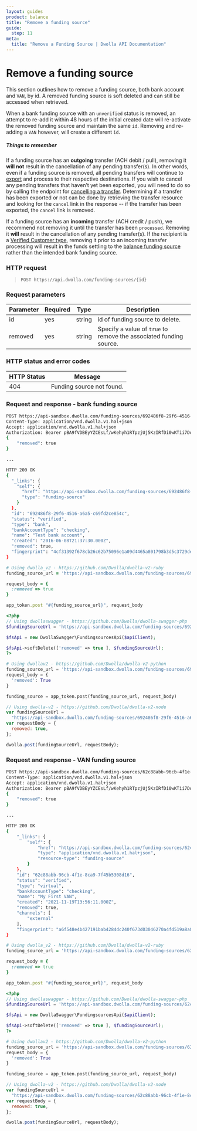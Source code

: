 ```yaml
---
layout: guides
product: balance
title: "Remove a funding source"
guide:
  step: 11
meta:
  title: "Remove a Funding Source | Dwolla API Documentation"
---
```


# Remove a funding source

This section outlines how to remove a funding source, both bank account and `VAN`, by id. A removed funding source is soft deleted and can still be accessed when retrieved.

When a bank funding source with an `unverified` status is removed, an attempt to re-add it within 48 hours of the initial created date will re-activate the removed funding source and maintain the same `id`. Removing and re-adding a `VAN` however, will create a different `id`.

##### Things to remember

If a funding source has an **outgoing** transfer (ACH debit / pull), removing it **will not** result in the cancellation of any pending transfer(s). In other words, even if a funding source is removed, all pending transfers will continue to [export](https://developers.dwolla.com/concepts/transfer-processing-times) and process to their respective destinations. If you wish to cancel any pending transfers that haven’t yet been exported, you will need to do so by calling the endpoint for [cancelling a transfer](https://developers.dwolla.com/api-reference/transfers/cancel). Determining if a transfer has been exported or not can be done by retrieving the transfer resource and looking for the `cancel` link in the response -- if the transfer has been exported, the `cancel` link is removed.

If a funding source has an **incoming** transfer (ACH credit / push), we recommend not removing it until the transfer has been `processed`. Removing it **will** result in the cancellation of any pending transfer(s). If the recipient is a [Verified Customer type](https://developers.dwolla.com/concepts/customer-types#verified-customer), removing it prior to an incoming transfer processing will result in the funds settling to the [balance funding source](https://developers.dwolla.com/concepts/balance-funding-source) rather than the intended bank funding source.

### HTTP request

> `POST https://api.dwolla.com/funding-sources/{id}`

### Request parameters

| Parameter | Required | Type   | Description                                                        |
| --------- | -------- | ------ | ------------------------------------------------------------------ |
| id        | yes      | string | id of funding source to delete.                                    |
| removed   | yes      | string | Specify a value of `true` to remove the associated funding source. |

### HTTP status and error codes

| HTTP Status | Message                   |
| ----------- | ------------------------- |
| 404         | Funding source not found. |

### Request and response - bank funding source

```bash
POST https://api-sandbox.dwolla.com/funding-sources/692486f8-29f6-4516-a6a5-c69fd2ce854c
Content-Type: application/vnd.dwolla.v1.hal+json
Accept: application/vnd.dwolla.v1.hal+json
Authorization: Bearer pBA9fVDBEyYZCEsLf/wKehyh1RTpzjUj5KzIRfDi0wKTii7DqY
{
    "removed": true
}

...

HTTP 200 OK
{
  "_links": {
    "self": {
      "href": "https://api-sandbox.dwolla.com/funding-sources/692486f8-29f6-4516-a6a5-c69fd2ce854c",
      "type": "funding-source"
    }
  },
  "id": "692486f8-29f6-4516-a6a5-c69fd2ce854c",
  "status": "verified",
  "type": "bank",
  "bankAccountType": "checking",
  "name": "Test bank account",
  "created": "2016-06-08T21:37:30.000Z",
  "removed": true,
  "fingerprint": "4cf31392f678cb26c62b75096e1a09d4465a801798b3d5c3729de44a4f54c794"
}
```

```ruby
# Using dwolla_v2 - https://github.com/Dwolla/dwolla-v2-ruby
funding_source_url = 'https://api-sandbox.dwolla.com/funding-sources/692486f8-29f6-4516-a6a5-c69fd2ce854c'

request_body = {
  :removed => true
}

app_token.post "#{funding_source_url}", request_body
```

```php
<?php
// Using dwollaswagger - https://github.com/Dwolla/dwolla-swagger-php
$fundingSourceUrl = 'https://api-sandbox.dwolla.com/funding-sources/692486f8-29f6-4516-a6a5-c69fd2ce854c';

$fsApi = new DwollaSwagger\FundingsourcesApi($apiClient);

$fsApi->softDelete(['removed' => true ], $fundingSourceUrl);
?>
```

```python
# Using dwollav2 - https://github.com/Dwolla/dwolla-v2-python
funding_source_url = 'https://api-sandbox.dwolla.com/funding-sources/692486f8-29f6-4516-a6a5-c69fd2ce854c'
request_body = {
  'removed': True
}

funding_source = app_token.post(funding_source_url, request_body)
```

```javascript
// Using dwolla-v2 - https://github.com/Dwolla/dwolla-v2-node
var fundingSourceUrl =
  "https://api-sandbox.dwolla.com/funding-sources/692486f8-29f6-4516-a6a5-c69fd2ce854c";
var requestBody = {
  removed: true,
};

dwolla.post(fundingSourceUrl, requestBody);
```

### Request and response - VAN funding source

```bash
POST https://api-sandbox.dwolla.com/funding-sources/62c88abb-96cb-4f1e-8ca9-7f45b5308d16
Content-Type: application/vnd.dwolla.v1.hal+json
Accept: application/vnd.dwolla.v1.hal+json
Authorization: Bearer pBA9fVDBEyYZCEsLf/wKehyh1RTpzjUj5KzIRfDi0wKTii7DqY
{
    "removed": true
}

...

HTTP 200 OK
{
    "_links": {
        "self": {
            "href": "https://api-sandbox.dwolla.com/funding-sources/62c88abb-96cb-4f1e-8ca9-7f45b5308d16",
            "type": "application/vnd.dwolla.v1.hal+json",
            "resource-type": "funding-source"
        }
    },
    "id": "62c88abb-96cb-4f1e-8ca9-7f45b5308d16",
    "status": "verified",
    "type": "virtual",
    "bankAccountType": "checking",
    "name": "My First VAN",
    "created": "2021-11-19T13:56:11.000Z",
    "removed": true,
    "channels": [
        "external"
    ],
    "fingerprint": "a6f548e4b427191bab4284dc240f673d03046270a4fd519a8a8f82623f2814ac"
}
```

```ruby
# Using dwolla_v2 - https://github.com/Dwolla/dwolla-v2-ruby
funding_source_url = 'https://api-sandbox.dwolla.com/funding-sources/62c88abb-96cb-4f1e-8ca9-7f45b5308d16'

request_body = {
  :removed => true
}

app_token.post "#{funding_source_url}", request_body
```

```php
<?php
// Using dwollaswagger - https://github.com/Dwolla/dwolla-swagger-php
$fundingSourceUrl = 'https://api-sandbox.dwolla.com/funding-sources/62c88abb-96cb-4f1e-8ca9-7f45b5308d16';

$fsApi = new DwollaSwagger\FundingsourcesApi($apiClient);

$fsApi->softDelete(['removed' => true ], $fundingSourceUrl);
?>
```

```python
# Using dwollav2 - https://github.com/Dwolla/dwolla-v2-python
funding_source_url = 'https://api-sandbox.dwolla.com/funding-sources/62c88abb-96cb-4f1e-8ca9-7f45b5308d16'
request_body = {
  'removed': True
}

funding_source = app_token.post(funding_source_url, request_body)
```

```javascript
// Using dwolla-v2 - https://github.com/Dwolla/dwolla-v2-node
var fundingSourceUrl =
  "https://api-sandbox.dwolla.com/funding-sources/62c88abb-96cb-4f1e-8ca9-7f45b5308d16";
var requestBody = {
  removed: true,
};

dwolla.post(fundingSourceUrl, requestBody);
```
